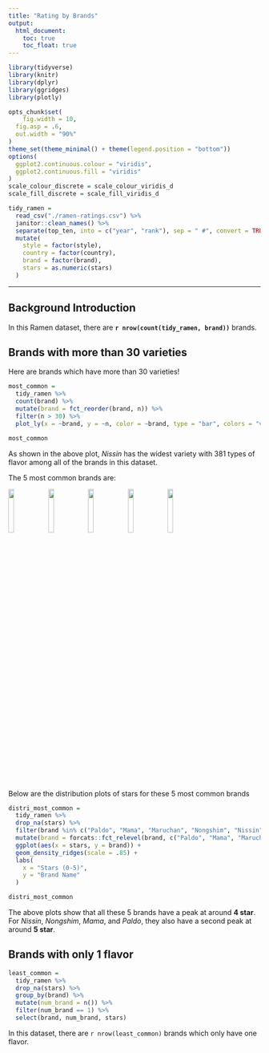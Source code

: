 ```yaml
---
title: "Rating by Brands"
output: 
  html_document:
    toc: true
    toc_float: true
---
```


```r
library(tidyverse)
library(knitr)
library(dplyr)
library(ggridges)
library(plotly)

opts_chunk$set(
	fig.width = 10, 
  fig.asp = .6,
  out.width = "90%"
)
theme_set(theme_minimal() + theme(legend.position = "bottom"))
options(
  ggplot2.continuous.colour = "viridis",
  ggplot2.continuous.fill = "viridis"
)
scale_colour_discrete = scale_colour_viridis_d
scale_fill_discrete = scale_fill_viridis_d
```

```r
tidy_ramen = 
  read_csv("./ramen-ratings.csv") %>% 
  janitor::clean_names() %>% 
  separate(top_ten, into = c("year", "rank"), sep = " #", convert = TRUE) %>% 
  mutate(
    style = factor(style),
    country = factor(country),
    brand = factor(brand),
    stars = as.numeric(stars)
  )
```

---
## Background Introduction 
In this Ramen dataset, there are **`r nrow(count(tidy_ramen, brand))`** brands.

## Brands with more than 30 varieties

Here are brands which have more than 30 varieties!
```r
most_common = 
  tidy_ramen %>%
  count(brand) %>%
  mutate(brand = fct_reorder(brand, n)) %>%
  filter(n > 30) %>%
  plot_ly(x = ~brand, y = ~n, color = ~brand, type = "bar", colors = "viridis") 

most_common
```

As shown in the above plot, *Nissin* has the widest variety with 381 types of flavor among all of the brands in this dataset. 

The 5 most common brands are:

<img src="pictures/nissin.jpg" style="width:15%"> <img src="pictures/nongshim.jpg" style="width:15%"> <img src="pictures/maruchan.png" style="width:15%"> <img src="pictures/mama.jpg" style="width:15%"> <img src="pictures/paldo.png" style="width:15%">

Below are the distribution plots of stars for these 5 most common brands

```r
distri_most_common = 
  tidy_ramen %>%
  drop_na(stars) %>%
  filter(brand %in% c("Paldo", "Mama", "Maruchan", "Nongshim", "Nissin")) %>%
  mutate(brand = forcats::fct_relevel(brand, c("Paldo", "Mama", "Maruchan", "Nongshim", "Nissin"))) %>% 
  ggplot(aes(x = stars, y = brand)) +
  geom_density_ridges(scale = .85) +
  labs(
    x = "Stars (0-5)",
    y = "Brand Name"
  )

distri_most_common
```

The above plots show that all these 5 brands have a peak at around **4 star**. 
For *Nissin*, *Nongshim*, *Mama*, and *Paldo*, they also have a second peak at around **5 star**.

## Brands with only 1 flavor

```r
least_common = 
  tidy_ramen %>%
  drop_na(stars) %>%
  group_by(brand) %>%
  mutate(num_brand = n()) %>%
  filter(num_brand == 1) %>%
  select(brand, num_brand, stars)
```

In this dataset, there are `r nrow(least_common)` brands which only have one flavor. 

